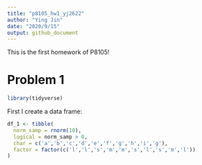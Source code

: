 ```yaml
---
title: "p8105_hw1_yj2622"
author: "Ying Jin"
date: "2020/9/15"
output: github_document
---
```


This is the first homework of P8105!

# Problem 1

```r
library(tidyverse)
```

First I create a data frame:

```r
df_1 <- tibble(
  norm_samp = rnorm(10),
  logical = norm_samp > 0,
  char = c('a','b','c','d','e','f','g','h','i','g'),
  factor = factor(c('l','l','s','m','m','s','l','s','m','l'))
)
```